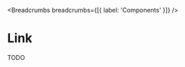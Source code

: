 
<MetaTags
  title="Tuono - Link"
  canonical="https://tuono.dev/documentation/components/link"
/>


<Breadcrumbs breadcrumbs={[{ label: 'Components' }]} />

# Link

TODO
